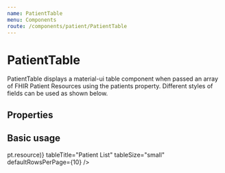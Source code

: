 ```yaml
---
name: PatientTable
menu: Components
route: /components/patient/PatientTable
---
```



# PatientTable

PatientTable displays a material-ui table component when passed an array of FHIR Patient Resources using the patients property. Different styles of fields can be used as shown below.

## Properties

<Props of={PatientTable} />

## Basic usage

<Playground>
  <Container>
    <Grid container spacing={3} direction="row">
      <Grid item xs={12}>
        <PatientTable
          patients={patientBundle.entry.map(pt => pt.resource)}
          tableTitle="Patient List"
          tableSize="small"
          defaultRowsPerPage={10}
        />
      </Grid>
    </Grid>
  </Container>
</Playground>
